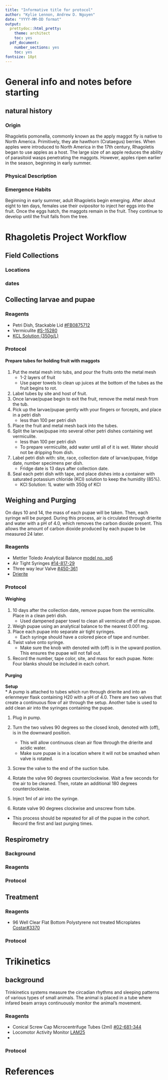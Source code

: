 ```yaml
---
title: "Informative title for protocol"
author: "Kylie Lennon, Andrew D. Nguyen"
date: "YYYY-MM-DD format"
output:
  prettydoc::html_pretty:
    theme: architect
    toc: yes
  pdf_document:
    number_sections: yes
    toc: yes
fontsize: 18pt
---
```


# General info and notes before starting 

## natural history
### Origin  
Rhagoletis pomonella, commonly known as the apply maggot fly is native to North America. Primitively, they ate hawthorn (Crataegus) berries. When apples were introduced to North America in the 17th century, Rhagoletis began to use apples as a host. The large size of an apple reduces the ability of parasitoid wasps penetrating the maggots. However, apples ripen earlier in the season, beginning in early summer. 

### Physical Description 

### Emergence Habits 
Beginning in early summer, adult Rhagoletis begin emerging. After about eight to ten days, females use their ovipositor to inject her eggs into the fruit. Once the eggs hatch, the maggots remain in the fruit. They continue to develop until the fruit falls from the tree. 

# Rhagoletis Project Workflow

## Field Collections

### Locations 
### dates 

## Collecting larvae and pupae

### Reagents 

* Petri Dish, Stackable Lid [#FB0875712](https://www.fishersci.com/shop/products/fisherbrand-petri-dishes-clear-lid-raised-ridge-100-x-15mm/fb0875712)
* Vermiculite [#S-15280](https://www.uline.com/Product/Detail/S-15280/Vermiculite/Vermiculite-Grade-1-4-Cu-Ft-Bag)
* [KCL Solution (350g/L)](https://www.thermofisher.com/order/catalog/product/AM9640G)

### Protocol 

#### Prepare tubes for holding fruit with maggots 
1. Put the metal mesh into tubs, and pour the
fruits onto the metal mesh
    * 1-2 layers of fruit 
    * Use paper towels to clean up juices at the bottom of the tubes as the fruit begins to rot. 
2. Label tubes by site and host of fruit. 
3. Once larvae/pupae begin to exit the fruit, remove the metal mesh from the tub. 
4. Pick up the larvae/pupae gently with your fingers or forcepts, and place in a petri dish 
    * less than 100 per petri dish
5. Place the fruit and metal mesh back into the tubes. 
6. Split the larvae/pupae into several other petri dishes containing wet vermiculite. 
    * less than 100 per petri dish
    * To prepare vermiculite, add water until all of it is wet. Water should not be dripping from dish.
7. Label petri dish with: site, race, collection date of larvae/pupae, fridge date, number specimens per dish. 
    * Fridge date is 13 days after collection date. 
8. Seal each petri dish with tape, and place dishes into a container with saturated potassium chloride (KCl) solution to keep the humidity (85%).
    * KCl Solution: 1L water with 350g of KCl
   
## Weighing and Purging 
On days 10 and 14, the mass of each pupae will be taken. Then, each syringe will be purged. During this process, air is circulated through drierite and water with a pH of 4.0, which removes the carbon dioxide present. This allows the amount of carbon dioxide produced by each pupae to be measured 24 later. 

### Reagents 
* Mettler Toledo Analytical Balance [model no. xp6](https://www.mt.com/us/en/home/products/Laboratory_Weighing_Solutions/Analytical/Excellence/XPE_Analytical_Balance.html)
* Air Tight Syringes [#14-817-29](https://www.fishersci.com/shop/products/airtite-all-plastic-norm-ject-syringes-5ml-6ml-luer-lock-sterile-graduations-0-2cc/1481729)
* Three way leur Valve [#450-361](http://www.utahmed.com/oemstopcocks.htm#)
* [Drierite](https://secure.drierite.com/catalog3/page5.cfm?activeMenu=1)

### Protocol 
#### Weighing 
1. 10 days after the collection date, remove pupae from the vermiculite. Place in a clean petri dish. 
    * Used dampened paper towel to clean all vermicute off of the pupae. 
2. Weigh pupae using an analytical balance to the nearest 0.001 mg. 
3. Place each pupae into separate air tight syringes. 
    * Each syringe should have a colored piece of tape and number. 
4. Twist valve onto syringe.  
    * Make sure the knob with denoted with (off) is in the upward postion. This ensures the pupae will not fall out. 
    
5. Record the number, tape color, site, and mass for each pupae. 
Note: Four blanks should be included in each cohort.

#### Purging 

**Setup**  
* A pump is attached to tubes which run through drierite and into an erlenmeyer flask containing H20 with a pH of 4.0. There are two valves that create a continuous flow of air through the setup. Another tube is used to add clean air into the syringes containing the pupae. 

1. Plug in pump. 

2. Turn the two valves 90 degrees so the closed knob, denoted with (off), is in the downward position. 
      * This will allow continuous clean air flow through the drierite and acidic water.
      * Make sure pupae is in a location where it will not be smashed when valve is rotated. 
    
3. Screw the valve to the end of the suction tube. 
4. Rotate the valve 90 degrees counterclockwise. Wait a few seconds for the air to be cleaned. Then, rotate an additional 180 degrees counterclockwise. 
5. Inject 1ml of air into the syringe. 
6. Rotate valve 90 degrees clockwise and unscrew from tube. 
* This process should be repeated for all of the pupae in the cohort. Record the first and last purging times. 
  
      

## Respirometry 
### Background 
### Reagents 
### Protocol

## Treatment 
### Reagents
* 96 Well Clear Flat Bottom Polystyrene not treated Microplates [Costar#3370](https://catalog2.corning.com/LifeSciences/en-US/Shopping/ProductDetails.aspx?productid=3370(Lifesciences))

### Protocol 

# Trikinetics

## background  
Trinkinetics systems measure the circadian rhythms and sleeping patterns of various types of small animals. The animal is placed in a tube where infared beam arrays continuously monitor the animal's movement.  


### Reagents 
* Conical Screw Cap Microcentrifuge Tubes (2ml) [#02-681-344](https://www.fishersci.com/shop/products/fisherbrand-nonsterile-microcentrifuge-tubes-threaded-end-12/p-194198)  
* Locomotor Activity Monitor [LAM25](http://www.trikinetics.com/Downloads/TriKinetics%20Price%20List%208.2017.pdf)
* 


### Protocol
# References 
